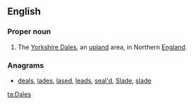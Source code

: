 {{also|dales}}
==English==
{{wikipedia|Yorkshire Dales}}

===Proper noun===
{{en-proper noun}}

# {{context|pluralonly|lang=en}} The [[Yorkshire Dales]], an [[upland]] area, in Northern [[England]].

===Anagrams===
* [[deals#English|deals]], [[lades#English|lades]], [[lased#English|lased]], [[leads#English|leads]], [[seal'd#English|seal'd]], [[Slade#English|Slade]], [[slade#English|slade]]

[[ta:Dales]]